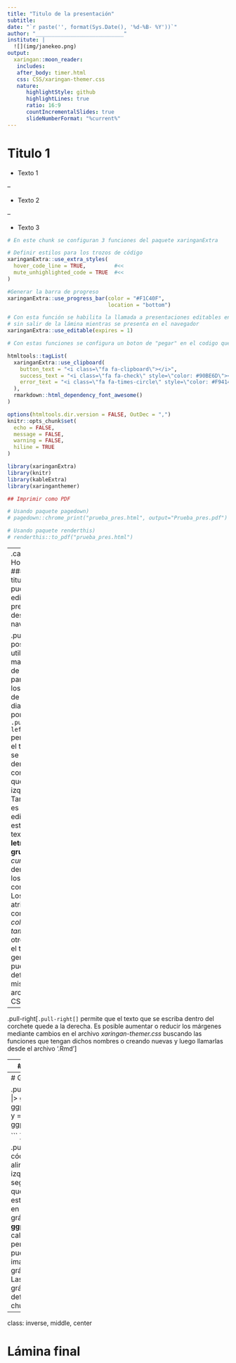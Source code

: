 ```yaml
---
title: "Titulo de la presentación"   
subtitle: 
date: "`r paste('', format(Sys.Date(), '%d-%B- %Y'))`"
author: "____________________________"
institute: |
  ![](img/janekeo.png)
output: 
  xaringan::moon_reader:
   includes: 
   after_body: timer.html
   css: CSS/xaringan-themer.css
   nature:    
      highlightStyle: github    
      highlightLines: true
      ratio: 16:9
      countIncrementalSlides: true
      slideNumberFormat: "%current%"
---
```


# Titulo 1
 
- Texto 1

--

- Texto 2

--

- Texto 3

```r

# En este chunk se configuran 3 funciones del paquete xaringanExtra

# Definir estilos para los trozos de código
xaringanExtra::use_extra_styles(
  hover_code_line = TRUE,         #<<
  mute_unhighlighted_code = TRUE  #<<
)

#Generar la barra de progreso
xaringanExtra::use_progress_bar(color = "#F1C40F", 
                                location = "bottom")

```


```r
# Con esta función se habilita la llamada a presentaciones editables en vivo 
# sin salir de la lámina mientras se presenta en el navegador 
xaringanExtra::use_editable(expires = 1)
```


```r

# Con estas funciones se configura un boton de "pegar" en el codigo que se inserte en una lámina. 

htmltools::tagList(
  xaringanExtra::use_clipboard(
    button_text = "<i class=\"fa fa-clipboard\"></i>",
    success_text = "<i class=\"fa fa-check\" style=\"color: #90BE6D\"></i>",
    error_text = "<i class=\"fa fa-times-circle\" style=\"color: #F94144\"></i>"
  ),
  rmarkdown::html_dependency_font_awesome() 
)
```

```r
options(htmltools.dir.version = FALSE, OutDec = ",")
knitr::opts_chunk$set(
  echo = FALSE,
  message = FALSE, 
  warning = FALSE,
  hiline = TRUE
)

library(xaringanExtra)
library(knitr)
library(kableExtra)
library(xaringanthemer)

## Imprimir como PDF

# Usando paquete pagedown)
# pagedown::chrome_print("prueba_pres.html", output="Prueba_pres.pdf")

# Usando paquete renderthis)
# renderthis::to_pdf("prueba_pres.html")
```
---
.can-edit[
# Hola Mundo 
### (El titulo se puede editar a presentar desde el navegador)
]

.pull-left[Es posible utilizar marcadores de CSS, para definir los estilos de las diapositivas, por ejemplo `.pull-left[]` permite que el texto que se escriba dentro del corchete quede a la izquierda. Tambiéns es posible editar los estilos del texto y usar **letras gruesas** o *cursivas* dentro de los corchetes. Los atributos como *colores*, *tamaño*, y otros sobre el texto en general se pueden definir en el mismo archivo CSS.]

--

.pull-right[`.pull-right[]` permite que el texto que se escriba dentro del corchete quede a la derecha. Es posible aumentar o reducir los márgenes mediante cambios en el archivo *xaringan-themer.css* buscando las funciones que tengan dichos nombres o creando nuevas y luego llamarlas desde el archivo '.Rmd']

---
# Uso de código

Codigo en diapositiva

```r
mtcars |> head(5) # Observar las 5 primeras filas

summary(mtcars[,1:3]) # Revisar las 3 primeras columnas

```


---
# Gráfico

.pull-left[
```r

mtcars |> 
  ggplot2::ggplot(
  ggplot2::aes(x = wt,
               y = mpg))+
  ggplot2::geom_line()

```
]

.pull-right[
El código, se puede alinear a la izquierda, derecha o según los márgenes que se deseen. En este caso, el chunk en el que se crea el gráfico utiliza **ggplot2** para el calculo del gráfico, pero también se puede insertar una imagen de un gráfico ya creado. Las dimensiones del gráfico pueden definirse en el chunk.
]

---
class: inverse, middle, center

# Lámina final